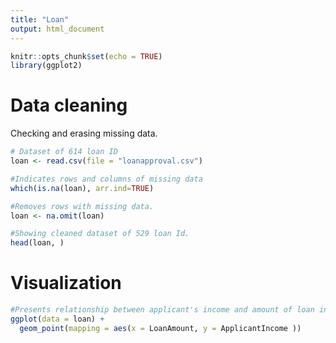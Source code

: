 ```yaml
---
title: "Loan"
output: html_document
---
```


```r
knitr::opts_chunk$set(echo = TRUE)
library(ggplot2)
```

# Data cleaning
Checking and erasing missing data. 

```r
# Dataset of 614 loan ID
loan <- read.csv(file = "loanapproval.csv") 

#Indicates rows and columns of missing data
which(is.na(loan), arr.ind=TRUE)

#Removes rows with missing data. 
loan <- na.omit(loan)

#Showing cleaned dataset of 529 loan Id. 
head(loan, )

```

# Visualization 
```r

#Presents relationship between applicant's income and amount of loan in a scatter plot
ggplot(data = loan) + 
  geom_point(mapping = aes(x = LoanAmount, y = ApplicantIncome ))


```



